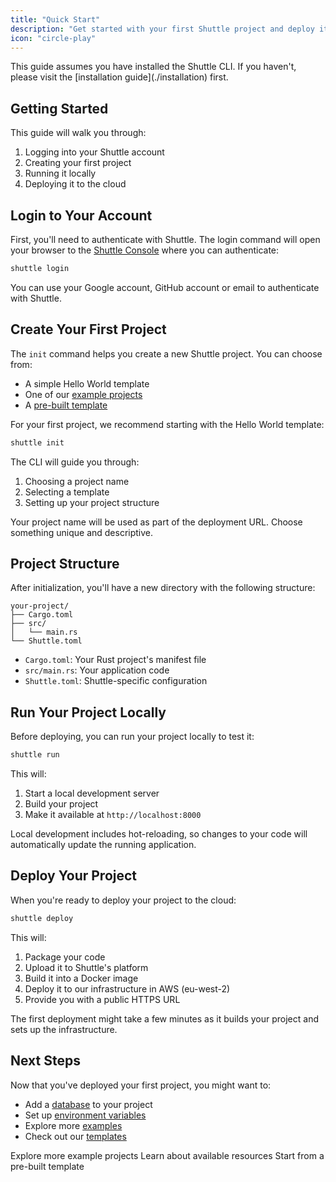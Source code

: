 ```yaml
---
title: "Quick Start"
description: "Get started with your first Shuttle project and deploy it to the cloud 🚀"
icon: "circle-play"
---
```


<Note>
This guide assumes you have installed the Shuttle CLI. If you haven't, please visit the [installation guide](./installation) first.
</Note>

## Getting Started

This guide will walk you through:
1. Logging into your Shuttle account
2. Creating your first project
3. Running it locally
4. Deploying it to the cloud

## Login to Your Account

First, you'll need to authenticate with Shuttle. The login command will open your browser to the [Shuttle Console](https://console.shuttle.dev/) where you can authenticate:

```sh
shuttle login
```

<Info>You can use your Google account, GitHub account or email to authenticate with Shuttle.</Info>

## Create Your First Project

The `init` command helps you create a new Shuttle project. You can choose from:
- A simple Hello World template
- One of our [example projects](/examples)
- A [pre-built template](/templates)

For your first project, we recommend starting with the Hello World template:

```sh
shuttle init
```

The CLI will guide you through:
1. Choosing a project name
2. Selecting a template
3. Setting up your project structure

<Info>Your project name will be used as part of the deployment URL. Choose something unique and descriptive.</Info>

## Project Structure

After initialization, you'll have a new directory with the following structure:

```
your-project/
├── Cargo.toml
├── src/
│   └── main.rs
└── Shuttle.toml
```

- `Cargo.toml`: Your Rust project's manifest file
- `src/main.rs`: Your application code
- `Shuttle.toml`: Shuttle-specific configuration

## Run Your Project Locally

Before deploying, you can run your project locally to test it:

```sh
shuttle run
```

This will:
1. Start a local development server
2. Build your project
3. Make it available at `http://localhost:8000`

<Note>Local development includes hot-reloading, so changes to your code will automatically update the running application.</Note>

## Deploy Your Project

When you're ready to deploy your project to the cloud:

```sh
shuttle deploy
```

This will:
1. Package your code
2. Upload it to Shuttle's platform
3. Build it into a Docker image
4. Deploy it to our infrastructure in AWS (eu-west-2)
5. Provide you with a public HTTPS URL

<Info>The first deployment might take a few minutes as it builds your project and sets up the infrastructure.</Info>

## Next Steps

Now that you've deployed your first project, you might want to:

- Add a [database](/resources/shuttle-shared-db) to your project
- Set up [environment variables](/resources/shuttle-secrets)
- Explore more [examples](/examples)
- Check out our [templates](/templates)

<CardGroup>
  <Card
    title="Examples"
    icon="book"
    href="/examples"
    color="#f8b5F2"
  >
    Explore more example projects
  </Card>
  <Card
    title="Resources"
    icon="database"
    href="/resources/resources"
    color="#33f"
  >
    Learn about available resources
  </Card>
  <Card
    title="Templates"
    icon="sparkles"
    href="/templates"
    color="#ffdf54"
  >
    Start from a pre-built template
  </Card>
</CardGroup>
